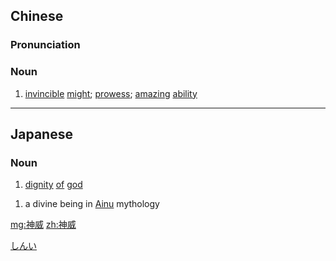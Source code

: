 ==Chinese==
{{zh-forms}}

===Pronunciation===
{{zh-pron
|m=shénwēi
|c=san4 wai1
|mn=qz,xm,zz:sîn-ui
|cat=n
}}

===Noun===
{{zh-noun}}

# [[invincible]] [[might]]; [[prowess]]; [[amazing]] [[ability]]

----

==Japanese==
{{wikipedia|lang=ja}}
{{ja-kanjitab|しん|い|yomi=o}}

===Noun===
{{ja-noun|しんい}}

# [[dignity]] [[of]] [[god]]

{{ja-noun|かむい}}

# {{ja-def|カムイ}} a divine being in [[Ainu]] mythology

[[Category:ja:Religion|しんい]]

[[mg:神威]]
[[zh:神威]]